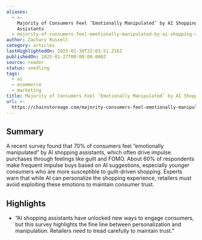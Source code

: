 ```yaml
---
aliases:
  - >-
    Majority of Consumers Feel ‘Emotionally Manipulated’ by AI Shopping
    Assistants
  - majority-of-consumers-feel-emotionally-manipulated-by-ai-shopping-assistants
author: Zachary Russell
category: articles
lastHighlightedOn: 2025-01-30T22:03:51.216Z
publishedOn: 2025-01-27T00:00:00.000Z
source: reader
status: seedling
tags:
  - ai
  - ecommerce
  - marketing
title: Majority of Consumers Feel ‘Emotionally Manipulated’ by AI Shopping Assistants
url: >-
  https://chainstoreage.com/majority-consumers-feel-emotionally-manipulated-ai-shopping-assistants?utm_source=Sailthru&utm_medium=email&utm_campaign=Issue:%202025-01-30%20Retail%20Dive:%20Tech%20%5Bissue:69986%5D&utm_term=Retail%20Dive:%20Tech
---
```

## Summary

A recent survey found that 70% of consumers feel “emotionally manipulated” by AI shopping assistants, which often drive impulse purchases through feelings like guilt and FOMO. About 60% of respondents make frequent impulse buys based on AI suggestions, especially younger consumers who are more susceptible to guilt-driven shopping. Experts warn that while AI can personalize the shopping experience, retailers must avoid exploiting these emotions to maintain consumer trust.

## Highlights

- “AI shopping assistants have unlocked new ways to engage consumers, but this survey highlights the fine line between personalization and manipulation. Retailers need to tread carefully to maintain trust.”
